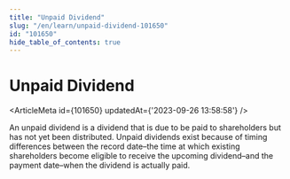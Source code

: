 ```yaml
---
title: "Unpaid Dividend"
slug: "/en/learn/unpaid-dividend-101650"
id: "101650"
hide_table_of_contents: true
---
```



# Unpaid Dividend

<ArticleMeta id={101650} updatedAt={'2023-09-26 13:58:58'} />
<div className='border-solid border-b border-t-0 my-4 border-[var(--ifm-color-gray-300)]' />

An unpaid dividend is a dividend that is due to be paid to shareholders but has not yet been distributed. Unpaid dividends exist because of timing differences between the record date–the time at which existing shareholders become eligible to receive the upcoming dividend–and the payment date–when the dividend is actually paid.
